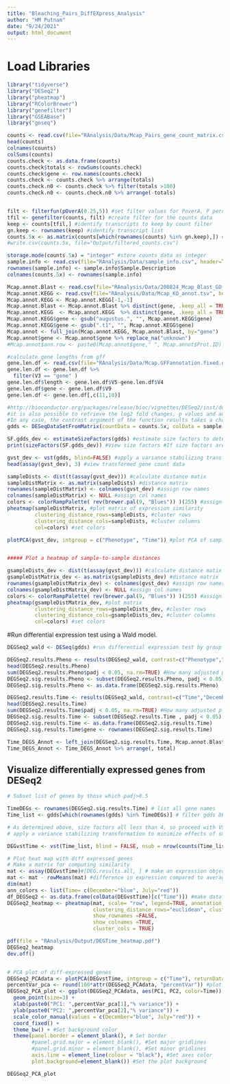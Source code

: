 ```yaml
---
title: "Bleaching_Pairs_DiffEXpress_Analysis"
author: "HM Putnam"
date: "9/24/2021"
output: html_document
---
```


# Load Libraries
```r
library("tidyverse")
library("DESeq2")
library("pheatmap")
library("RColorBrewer")
library("genefilter")
library("GSEABase")
library("goseq")
```

```r
counts <- read.csv(file="RAnalysis/Data/Mcap_Pairs_gene_count_matrix.csv", header=T, sep=",", row.names=1) #Load expression matrix 
head(counts)
colnames(counts)
colSums(counts)
counts.check <- as.data.frame(counts)
counts.check$totals <- rowSums(counts.check)
counts.check$gene <- row.names(counts.check)
counts.check <- counts.check %>% arrange(totals)
counts.check.n0 <- counts.check %>% filter(totals >100)
counts.check.n0 <- counts.check.n0 %>% arrange(-totals)


filt <- filterfun(pOverA(0.25,5)) #set filter values for PoverA, P percent of the samples have counts over A
tfil <- genefilter(counts, filt) #create filter for the counts data
keep <- counts[tfil,] #identify transcripts to keep by count filter
gn.keep <- rownames(keep) #identify transcript list
counts.5x <- as.matrix(counts[which(rownames(counts) %in% gn.keep),]) #data filtered in PoverA, P percent of the samples have counts over A
#write.csv(counts.5x, file="Output/filtered_counts.csv")

storage.mode(counts.5x) = "integer" #store counts data as integer
sample.info <- read.csv(file="RAnalysis/Data/sample_info.csv", header=T, sep=",") #load sample info
rownames(sample.info) <- sample.info$Sample.Description
colnames(counts.5x) <- rownames(sample.info) 

Mcap.annot.Blast <- read.csv(file="RAnalysis/Data/200824_Mcap_Blast_GO_KO.tsv", header=TRUE, sep="\t", na.strings="") #Load expression matrix f
Mcap.annot.KEGG <- read.csv(file="RAnalysis/Data/Mcap_KO_annot.tsv", header=TRUE, sep="\t", na.strings="") #Load expression matrix f
Mcap.annot.KEGG <- Mcap.annot.KEGG[-1,-1]
Mcap.annot.Blast <- Mcap.annot.Blast %>% distinct(gene, .keep_all = TRUE)
Mcap.annot.KEGG  <- Mcap.annot.KEGG  %>% distinct(gene, .keep_all = TRUE)
Mcap.annot.KEGG$gene <- gsub("augustus.", "", Mcap.annot.KEGG$gene)
Mcap.annot.KEGG$gene <- gsub(".t1", "", Mcap.annot.KEGG$gene)
Mcap.annot <- full_join(Mcap.annot.KEGG, Mcap.annot.Blast, by="gene")
Mcap.annot$gene <- Mcap.annot$gene %>% replace_na("unknown")
#Mcap.annot$ann.row <- paste0(Mcap.annot$gene," ", Mcap.annot$Prot.ID)

#calculate gene lengths from gff
gene.len.df <- read.csv(file="RAnalysis/Data/Mcap.GFFannotation.fixed.gff", header=FALSE, sep="\t")
gene.len.df <- gene.len.df %>%
  filter(V3 == "gene" )
gene.len.df$length <- gene.len.df$V5-gene.len.df$V4
gene.len.df$gene <- gene.len.df$V9
gene.len.df <- gene.len.df[,c(11,10)]

```

```r
#http://bioconductor.org/packages/release/bioc/vignettes/DESeq2/inst/doc/DESeq2.html#the-deseqdataset
#it is also possible to retrieve the log2 fold changes, p values and adjusted p values of variables other than the last one in the design. While in this case, type is not biologically interesting as it indicates differences across sequencing protocol, for other hypothetical designs, such as ~genotype + condition + genotype:condition, we may actually be interested in the difference in baseline expression across genotype, which is not the last variable in the design.
#In any case, the contrast argument of the function results takes a character vector of length three: the name of the variable, the name of the factor level for the numerator of the log2 ratio, and the name of the factor level for the denominator. The contrast argument can also take other forms, as described in the help page for results and below
gdds <- DESeqDataSetFromMatrix(countData = counts.5x, colData = sample.info, design = ~ Phenotype + Time + Phenotype:Time) #create a DESeqDataSet object


```


```r

SF.gdds_dev <- estimateSizeFactors(gdds) #estimate size factors to determine if we can use vst  to transform our data. Size factors should be less than for to use vst
print(sizeFactors(SF.gdds_dev)) #View size factors #If size factors are all less than 4, we can use VST

gvst_dev <- vst(gdds, blind=FALSE) #apply a variance stabilizing transforamtion to minimize effects of small counts and normalize wrt library size
head(assay(gvst_dev), 3) #view transformed gene count data

sampleDists <- dist(t(assay(gvst_dev))) #calculate distance matix
sampleDistMatrix <- as.matrix(sampleDists) #distance matrix
rownames(sampleDistMatrix) <- colnames(gvst_dev) #assign row names
colnames(sampleDistMatrix) <- NULL #assign col names
colors <- colorRampPalette( rev(brewer.pal(9, "Blues")) )(255) #assign colors
pheatmap(sampleDistMatrix, #plot matrix of expression similarity
         clustering_distance_rows=sampleDists, #cluster rows
         clustering_distance_cols=sampleDists, #cluster columns
         col=colors) #set colors

plotPCA(gvst_dev, intgroup = c("Phenotype", "Time")) #plot PCA of samples with all data


##### Plot a heatmap of sample-to-sample distances

gsampleDists_dev <- dist(t(assay(gvst_dev))) #calculate distance matix
gsampleDistMatrix_dev <- as.matrix(gsampleDists_dev) #distance matrix
rownames(gsampleDistMatrix_dev) <- colnames(gvst_dev) #assign row names
colnames(gsampleDistMatrix_dev) <- NULL #assign col names
colors <- colorRampPalette( rev(brewer.pal(9, "Blues")) )(255) #assign colors
pheatmap(gsampleDistMatrix_dev, #plot matrix
         clustering_distance_rows=gsampleDists_dev, #cluster rows
         clustering_distance_cols=gsampleDists_dev, #cluster columns
         col=colors) #set colors
```

#Run differential expression test using a Wald model. 
```r
DEGSeq2_wald <- DESeq(gdds) #run differential expression test by group using the Wald model
```

```r
DEGSeq2.results.Pheno <- results(DEGSeq2_wald, contrast=c("Phenotype","Bleach","NotBleached")) # 
head(DEGSeq2.results.Pheno)
sum(DEGSeq2.results.Pheno$padj < 0.05, na.rm=TRUE) #How many adjusted p-values were less than 0.05?
DEGSeq2.sig.results.Pheno <- subset(DEGSeq2.results.Pheno, padj < 0.05)
DEGSeq2.sig.results.Pheno <- as.data.frame(DEGSeq2.sig.results.Pheno)

DEGSeq2.results.Time <- results(DEGSeq2_wald, contrast=c("Time","December","July")) # 
head(DEGSeq2.results.Time)
sum(DEGSeq2.results.Time$padj < 0.05, na.rm=TRUE) #How many adjusted p-values were less than 0.05?
DEGSeq2.sig.results.Time <- subset(DEGSeq2.results.Time , padj < 0.05)
DEGSeq2.sig.results.Time <- as.data.frame(DEGSeq2.sig.results.Time)
DEGSeq2.sig.results.Time$gene <- rownames(DEGSeq2.sig.results.Time)

Time_DEGS_Annot <- left_join(DEGSeq2.sig.results.Time, Mcap.annot.Blast, by="gene")
Time_DEGS_Annot <- Time_DEGS_Annot %>% arrange(, total)

```



## Visualize differentially expressed genes from DESeq2
```r
# Subset list of genes by those which padj>0.5

TimeDEGs <- rownames(DEGSeq2.sig.results.Time) # list all gene names 
Time_list <- gdds[which(rownames(gdds) %in% TimeDEGs)] # filter gdds DESeq2 object by unique gene names

# As determined above, size factors all less than 4, so proceed with VST
# apply a variance stabilizing transformation to minimize effects of small counts and normalize library size

DEGvstTime <- vst(Time_list, blind = FALSE, nsub = nrow(counts(Time_list)))

# Plot heat map with diff expressed genes
# Make a matrix for computing similarity
mat <- assay(DEGvstTime)#[DEG.results.all, ] # make an expression object
mat <- mat - rowMeans(mat) #difference in expression compared to average across all samples
dim(mat)
ann_colors <- list(Time= c(December="blue", July="red"))
df_DEGSeq2 <- as.data.frame(colData(DEGvstTime)[c("Time")]) #make dataframe for column naming and associated treatment
DEGSeq2_heatmap <- pheatmap(mat, scale= "row", legend=TRUE, annotation_legend=TRUE, annotation_col=df_DEGSeq2, annotation_colors = ann_colors,
                            clustering_distance_rows="euclidean", clustering_method = "average",
                            show_rownames =FALSE,
                            show_colnames =TRUE,
                            cluster_cols = TRUE)

pdf(file = "RAnalysis/Output/DEGTime_heatmap.pdf")
DEGSeq2_heatmap
dev.off()


# PCA plot of diff-expressed genes 
DEGSeq2_PCAdata <- plotPCA(DEGvstTime, intgroup = c("Time"), returnData=TRUE)
percentVar_pca <- round(100*attr(DEGSeq2_PCAdata, "percentVar")) #plot PCA of samples with all data
DEGSeq2_PCA_plot <- ggplot(DEGSeq2_PCAdata, aes(PC1, PC2, color=Time)) +
  geom_point(size=3) +
  xlab(paste0("PC1: ",percentVar_pca[1],"% variance")) +
  ylab(paste0("PC2: ",percentVar_pca[2],"% variance")) +
  scale_color_manual(values = c(December="blue", July="red")) +
  coord_fixed() +
  theme_bw() + #Set background color
  theme(panel.border = element_blank(), # Set border
        #panel.grid.major = element_blank(), #Set major gridlines
        #panel.grid.minor = element_blank(), #Set minor gridlines
        axis.line = element_line(colour = "black"), #Set axes color
        plot.background=element_blank()) #Set the plot background

DEGSeq2_PCA_plot
```